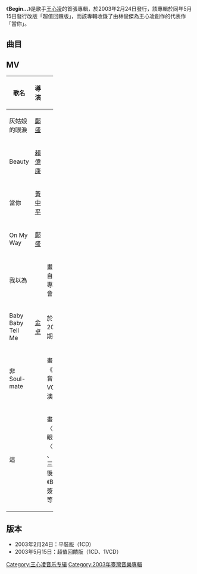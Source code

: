 {{unreferenced|time=2013-10-31T01:11:27+00:00}}
{{Infobox Album
| Name = Begin...
| Type = studio
| Artist = [[王心凌|王心凌]]
| Cover = Begin...jpg
| Released = 2003年2月24日
| Format = [[CD|CD]]
| Genre = [[華語流行音樂|華語流行音樂]]
| Length = 39:58
| Label = [[愛貝克思_(台灣)|愛貝克思]]
| Producer = [[包小柏|包小柏]]、[[小螞蟻|小螞蟻]]、[[陳偉_(音樂人)|陳偉]]、[[陳思宇_(音樂人)|陳思宇]]
| This album = '''Begin...'''<br/>（2003年）
| Next album = [[愛你_(王心凌專輯)|愛你]]<br/>（2004年）
}}

《'''Begin...'''》是歌手[[王心凌|王心凌]]的首張專輯，於2003年2月24日發行，該專輯於同年5月15日發行改版「超值回饋版」，而該專輯收錄了由林俊傑為王心凌創作的代表作「當你」。

==曲目==
{{Tracklist
| total_length = 39:58

| title1 = 灰姑娘的眼淚
| longnote1 = '''首波主打'''
| music1 = [[包小柏|包小柏]]
| lyrics1 = [[梁鴻斌|天天]]
| arranger1 = [[包小松|包小松]]
| producer1 = 包小柏
| length1 = 4:37

| title2 = Beauty
| longnote2 = '''第二波主打'''
| music2 = 包小柏
| lyrics2 = [[毛毛_(作詞人)|毛毛]]
| arranger2 = 包小松
| producer2 = 包小柏
| length2 = 3:58

| title3 = 當你
| longnote3 = '''第三波主打'''
| music3 = [[林俊傑|林俊傑]]
| lyrics3 = [[張思爾|張思爾]]
| arranger3 = [[鄧志明|Martin Tang]]
| producer3 = [[小螞蟻|小螞蟻]]
| length3 = 3:21

| title4 = On My Way
| longnote4 = '''第四波主打'''<br>原曲為Jae的《8318》
| music4 = Jae
| lyrics4 = [[陳靜楠|陳靜楠]]
| arranger4 = Jae
| producer4 = 小螞蟻
| length4 = 4:05

| title5 = 我以為
| longnote5 = '''第五波主打'''
| music5 = [[李偉菘|李偉菘]]
| lyrics5 = [[易家揚|易家揚]]<br>毛毛
| arranger5 = [[Terence_Teo|Terence Teo]]
| producer5 = 李偉菘
| length5 = 4:21

| title6 = Baby Baby Tell Me
| note6 = 
| longnote6 = 原曲為[[嚴正化|嚴正化]]的《Baby Baby Tell Me》
| music6 = Jae Y Chong
| lyrics6 = [[李焯雄|李焯雄]]
| arranger6 = Jae Y Chong
| producer6 = 小螞蟻
| length6 = 3:28

| title7 = 非Soul-mate
| music7 = [[陳偉_(音樂人)|陳偉]]
| lyrics7 = 毛毛
| arranger7 = 陳偉
| producer7 = 陳偉
| length7 = 4:00

| title8 = As Time Goes By
| longnote8 = 原唱為[[尹未來|尹未來]]的《As Time Goes By》
| music8 = Park Kun-Tae
| lyrics8 = [[于光中|-{于}-光中]]
| arranger8 = Martin Tang
| producer8 = 小螞蟻
| length8 = 4:29

| title9 = 這...
| longnote9 = 原唱為[[喜悅Dana|Dana]]的《Diamond》
| music9 = Jang<br>Won Bong<br>Lee Jung Kyu
| lyrics9 = [[A.I.M.O|A.I.M.O]]
| arranger9 = Martin Tang
| producer9 = [[陳思宇_(音樂人)|陳思宇]]
| length9 = 3:30

| title10 = 幸福背後
| music10 = 陳思宇
| lyrics10 = April
| arranger10 = [[陳飛午|陳飛午]]
| producer10 = 陳思宇
| length10 = 4:09
}}

{{Track listing
| headline = Bonus VCD（超值回饋版）
| collapsed = yes

| title1   = 灰姑娘的眼淚
| title2   = On My Way
| title3   = Beauty
| title4   = 當你
}}

==MV==
{| class="wikitable plainrowheaders" width=50%
|-
! scope="col" width=10%| 歌名
! scope="col" width=10%| 導演
! scope="col" width=30%| 附註
|-
|灰姑娘的眼淚||[[鄺盛|鄺盛]]||
|-
|Beauty||[[賴偉康|賴偉康]]||
|-
|當你||[[黃中平|黃中平]]||
|-
|On My Way||[[鄺盛|鄺盛]]||
|-
|我以為|| ||畫面剪輯自“Begin...專輯簽唱會”
|-
|Baby Baby Tell Me||[[金卓|金卓]]|| 	於「閃耀2005」時期拍攝
|-
|非 Soul-mate|| ||畫面剪輯自《愛你》影音升級版VCD收錄之澳門短滯記
|-
|這|| ||畫面剪輯自〈灰姑娘的眼淚〉、〈Beauty〉、〈愛你〉三支MV­幕後花絮、《Begin...》簽唱會片段等
|}

==版本==
*2003年2月24日：平裝版（1CD）
*2003年5月15日：超值回饋版（1CD、1VCD）

{{王心凌}}

[[Category:王心凌音乐专辑|Category:王心凌音乐专辑]]
[[Category:2003年臺灣音樂專輯|Category:2003年臺灣音樂專輯]]